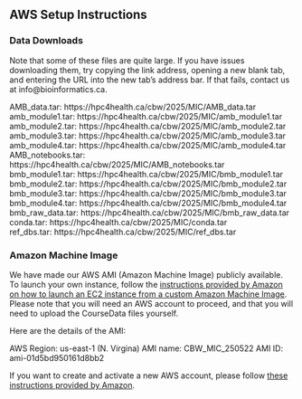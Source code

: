 ## AWS Setup Instructions

### Data Downloads

Note that some of these files are quite large. If you have issues downloading them, try copying the link address, opening a new blank tab, and entering the URL into the new tab’s address bar. If that fails, contact us at info@bioinformatics.ca.  

AMB_data.tar: https://hpc4health.ca/cbw/2025/MIC/AMB_data.tar  
amb_module1.tar: https://hpc4health.ca/cbw/2025/MIC/amb_module1.tar  
amb_module2.tar: https://hpc4health.ca/cbw/2025/MIC/amb_module2.tar  
amb_module3.tar: https://hpc4health.ca/cbw/2025/MIC/amb_module3.tar  
amb_module4.tar: https://hpc4health.ca/cbw/2025/MIC/amb_module4.tar  
AMB_notebooks.tar: https://hpc4health.ca/cbw/2025/MIC/AMB_notebooks.tar  
bmb_module1.tar: https://hpc4health.ca/cbw/2025/MIC/bmb_module1.tar  
bmb_module2.tar: https://hpc4health.ca/cbw/2025/MIC/bmb_module2.tar  
bmb_module3.tar: https://hpc4health.ca/cbw/2025/MIC/bmb_module3.tar  
bmb_module4.tar: https://hpc4health.ca/cbw/2025/MIC/bmb_module4.tar  
bmb_raw_data.tar: https://hpc4health.ca/cbw/2025/MIC/bmb_raw_data.tar  
conda.tar: https://hpc4health.ca/cbw/2025/MIC/conda.tar  
ref_dbs.tar: https://hpc4health.ca/cbw/2025/MIC/ref_dbs.tar  

### Amazon Machine Image

We have made our AWS AMI (Amazon Machine Image) publicly available. To launch your own instance, follow the [instructions provided by Amazon on how to launch an EC2 instance from a custom Amazon Machine Image](https://repost.aws/knowledge-center/launch-instance-custom-ami). Please note that you will need an AWS account to proceed, and that you will need to upload the CourseData files yourself.

Here are the details of the AMI:

AWS Region: us-east-1 (N. Virgina)
AMI name: CBW_MIC_250522
AMI ID: ami-01d5bd950161d8bb2

If you want to create and activate a new AWS account, please follow [these instructions provided by Amazon](https://aws.amazon.com/premiumsupport/knowledge-center/create-and-activate-aws-account/).
